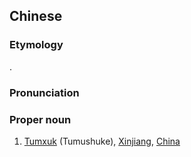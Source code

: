 {{also|图木舒克}}
==Chinese==
{{zh-forms|s=图木舒克|gloss=-}}

===Etymology===
{{bor|zh|ug|تۇمشۇق}}.

===Pronunciation===
{{zh-pron
|m=Túmùshūkè
|c=tou4 muk6 syu1 hak1
|cat=pn
}}

===Proper noun===
{{zh-proper noun}}

# [[Tumxuk]] (Tumushuke), [[Xinjiang]], [[China]]

{{zh-cat|Cities}}